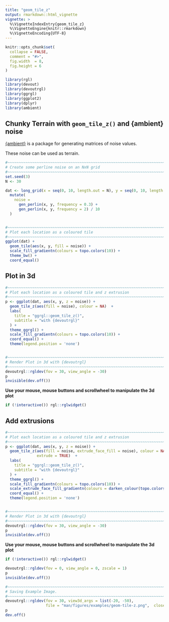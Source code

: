 ```yaml
---
title: "geom_tile_z"
output: rmarkdown::html_vignette
vignette: >
  %\VignetteIndexEntry{geom_tile_z}
  %\VignetteEngine{knitr::rmarkdown}
  %\VignetteEncoding{UTF-8}
---
```


```r
knitr::opts_chunk$set(
  collapse = FALSE,
  comment = "#>",
  fig.width  = 8,
  fig.height = 6
)
```



```r
library(rgl)
library(devout)
library(devoutrgl)
library(ggrgl)
library(ggplot2)
library(dplyr)
library(ambient)
```



Chunky Terrain with `geom_tile_z()`  and {ambient} noise
-----------------------------------------------------------------------------

[{ambient}](https://github.com/thomasp85/ambient) is a package for generating
matrices of noise values.

These noise can be used as terrain.

```r
#~~~~~~~~~~~~~~~~~~~~~~~~~~~~~~~~~~~~~~~~~~~~~~~~~~~~~~~~~~~~~~~~~~~~~~~~~~~~
# Create some perline noise on an NxN grid
#~~~~~~~~~~~~~~~~~~~~~~~~~~~~~~~~~~~~~~~~~~~~~~~~~~~~~~~~~~~~~~~~~~~~~~~~~~~~
set.seed(3)
N <- 30

dat <- long_grid(x = seq(0, 10, length.out = N), y = seq(0, 10, length.out = N)) %>% 
  mutate(
    noise = 
      gen_perlin(x, y, frequency = 0.3) + 
      gen_perlin(x, y, frequency = 2) / 10
  ) 


#~~~~~~~~~~~~~~~~~~~~~~~~~~~~~~~~~~~~~~~~~~~~~~~~~~~~~~~~~~~~~~~~~~~~~~~~~~~~
# Plot each location as a coloured tile
#~~~~~~~~~~~~~~~~~~~~~~~~~~~~~~~~~~~~~~~~~~~~~~~~~~~~~~~~~~~~~~~~~~~~~~~~~~~~
ggplot(dat) + 
  geom_tile(aes(x, y, fill = noise)) + 
  scale_fill_gradientn(colours = topo.colors(10)) + 
  theme_bw() + 
  coord_equal()
```


Plot in 3d
-----------------------------------------------------------------------------


```r
#~~~~~~~~~~~~~~~~~~~~~~~~~~~~~~~~~~~~~~~~~~~~~~~~~~~~~~~~~~~~~~~~~~~~~~~~~~~~
# Plot each location as a coloured tile and z extrusion
#~~~~~~~~~~~~~~~~~~~~~~~~~~~~~~~~~~~~~~~~~~~~~~~~~~~~~~~~~~~~~~~~~~~~~~~~~~~~
p <- ggplot(dat, aes(x, y, z = noise)) +
  geom_tile_z(aes(fill = noise), colour = NA)  +
  labs(
    title = "ggrgl::geom_tile_z()",
    subtitle = "with {devoutrgl}"
  ) + 
  theme_ggrgl() + 
  scale_fill_gradientn(colours = topo.colors(10)) + 
  coord_equal() + 
  theme(legend.position = 'none')


#~~~~~~~~~~~~~~~~~~~~~~~~~~~~~~~~~~~~~~~~~~~~~~~~~~~~~~~~~~~~~~~~~~~~~~~~~~~~
# Render Plot in 3d with {devoutrgl}
#~~~~~~~~~~~~~~~~~~~~~~~~~~~~~~~~~~~~~~~~~~~~~~~~~~~~~~~~~~~~~~~~~~~~~~~~~~~~
devoutrgl::rgldev(fov = 30, view_angle = -30)
p
invisible(dev.off())
```



**Use your mouse, mouse buttons and scrollwheel to manipulate the 3d plot**

```r
if (!interactive()) rgl::rglwidget()
```



Add extrusions
-----------------------------------------------------------------------------

```r
#~~~~~~~~~~~~~~~~~~~~~~~~~~~~~~~~~~~~~~~~~~~~~~~~~~~~~~~~~~~~~~~~~~~~~~~~~~~~
# Plot each location as a coloured tile and z extrusion
#~~~~~~~~~~~~~~~~~~~~~~~~~~~~~~~~~~~~~~~~~~~~~~~~~~~~~~~~~~~~~~~~~~~~~~~~~~~~
p <- ggplot(dat, aes(x, y, z = noise)) +
  geom_tile_z(aes(fill = noise, extrude_face_fill = noise), colour = NA,
              extrude = TRUE)  +
  labs(
    title = "ggrgl::geom_tile_z()",
    subtitle = "with {devoutrgl}"
  ) + 
  theme_ggrgl() + 
  scale_fill_gradientn(colours = topo.colors(10)) + 
  scale_extrude_face_fill_gradientn(colours = darken_colour(topo.colors(10))) + 
  coord_equal() + 
  theme(legend.position = 'none')


#~~~~~~~~~~~~~~~~~~~~~~~~~~~~~~~~~~~~~~~~~~~~~~~~~~~~~~~~~~~~~~~~~~~~~~~~~~~~
# Render Plot in 3d with {devoutrgl}
#~~~~~~~~~~~~~~~~~~~~~~~~~~~~~~~~~~~~~~~~~~~~~~~~~~~~~~~~~~~~~~~~~~~~~~~~~~~~
devoutrgl::rgldev(fov = 30, view_angle = -30)
p
invisible(dev.off())
```



**Use your mouse, mouse buttons and scrollwheel to manipulate the 3d plot**

```r
if (!interactive()) rgl::rglwidget()
```


```r
devoutrgl::rgldev(fov = 0, view_angle = 0, zscale = 1)
p
invisible(dev.off())
```


```r
#~~~~~~~~~~~~~~~~~~~~~~~~~~~~~~~~~~~~~~~~~~~~~~~~~~~~~~~~~~~~~~~~~~~~~~~~~~~~~
# Saving Example Image.
#~~~~~~~~~~~~~~~~~~~~~~~~~~~~~~~~~~~~~~~~~~~~~~~~~~~~~~~~~~~~~~~~~~~~~~~~~~~~~
devoutrgl::rgldev(fov = 30, view3d_args = list(-20, -50), 
                  file = "man/figures/examples/geom-tile-z.png",  close_window = TRUE, dpi = 200)
p
dev.off()
```
